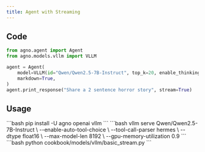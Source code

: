 ```yaml
---
title: Agent with Streaming
---
```


## Code

```python cookbook/models/vllm/basic_stream.py
from agno.agent import Agent
from agno.models.vllm import VLLM

agent = Agent(
    model=VLLM(id="Qwen/Qwen2.5-7B-Instruct", top_k=20, enable_thinking=False),
    markdown=True,
)
agent.print_response("Share a 2 sentence horror story", stream=True)
```

## Usage

<Steps>
  <Snippet file="create-venv-step.mdx" />

  <Step title="Install Libraries">
    ```bash
    pip install -U agno openai vllm
    ```
  </Step>

  <Step title="Start vLLM server">
    ```bash
    vllm serve Qwen/Qwen2.5-7B-Instruct \
        --enable-auto-tool-choice \
        --tool-call-parser hermes \
        --dtype float16 \
        --max-model-len 8192 \
        --gpu-memory-utilization 0.9
    ```
  </Step>

  <Step title="Run Agent">
    ```bash
    python cookbook/models/vllm/basic_stream.py
    ```
  </Step>
</Steps> 